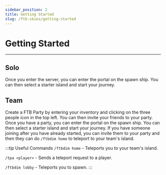 ```yaml
---
sidebar_position: 2
title: Getting Started
slug: /ftb-skies/getting-started
---
```


# Getting Started
---

## Solo
Once you enter the server, you can enter the portal on the spawn ship. You can then select a starter island and start your journey.

## Team
Create a FTB Party by entering your inventory and clicking on the three people icon in the top left. You can then invite your friends to your party. Once you have a party, you can enter the portal on the spawn ship. You can then select a starter island and start your journey. 
If you have someone joining after you have already started, you can invite them to your party and then they can do `/ftbdim home` to teleport to your team's island.

:::tip Useful Commands
`/ftbdim home` - Teleports you to your team's island.

`/tpa <player>` - Sends a teleport request to a player.

`/ftbdim lobby` - Teleports you to spawn.
:::
